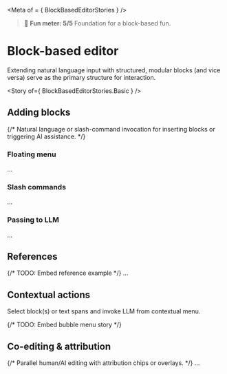
<Meta of = { BlockBasedEditorStories } />

> 🙂 **Fun meter: 5/5** Foundation for a block-based fun.

# Block-based editor

Extending natural language input with structured, modular blocks (and vice versa) serve as the primary structure for interaction.

<Story of={ BlockBasedEditorStories.Basic } />

## Adding blocks

{/* Natural language or slash-command invocation for inserting blocks or triggering AI assistance. */}

### Floating menu

...

### Slash commands

...

### Passing to LLM

...

## References
{/* TODO: Embed reference example */}
...

## Contextual actions

Select block(s) or text spans and invoke LLM from contextual menu.

{/* TODO: Embed bubble menu story */}

## Co-editing & attribution
{/* Parallel human/AI editing with attribution chips or overlays. */}
...

